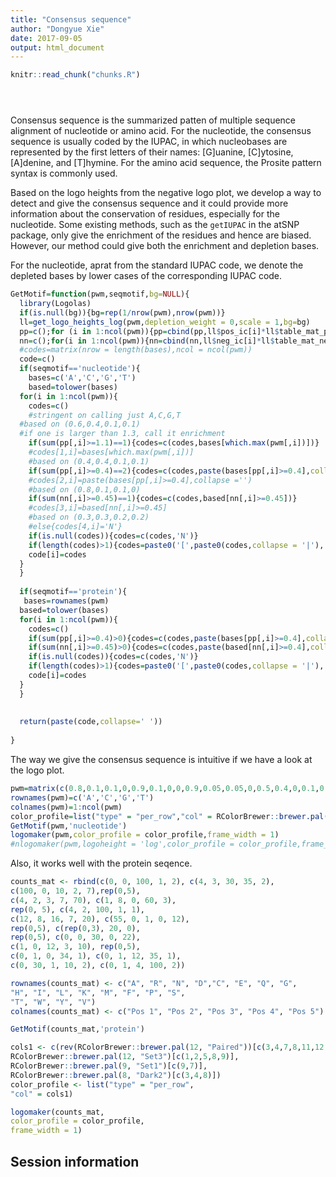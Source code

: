 ```yaml
---
title: "Consensus sequence"
author: "Dongyue Xie"
date: 2017-09-05
output: html_document
---
```


<!-- The file analysis/chunks.R contains chunks that define default settings
shared across the workflowr files. -->
```r
knitr::read_chunk("chunks.R")
```

<!-- Update knitr chunk options -->
```r
```

<!-- Insert the date the file was last updated -->
```r
```

<!-- Insert the code version (Git commit SHA1) if Git repository exists and R
 package git2r is installed -->
```r
```

<!-- Add your analysis here -->

Consensus sequence is the summarized patten of multiple sequence alignment of nucleotide or amino acid. For the nucleotide, the consensus sequence is usually coded by the IUPAC, in which  nucleobases are represented by the first letters of their names: [G]uanine, [C]ytosine, [A]denine, and [T]hymine. For the amino acid sequence, the Prosite pattern syntax is commonly used. 

Based on the logo heights from the negative logo plot, we develop a way to detect and give the consensus sequence and it could provide more information about the conservation of residues, especially for the nucleotide. Some existing methods, such as the `getIUPAC` in the atSNP package, only give the enrichment of the residues and hence are biased. However, our method could give both the enrichment and depletion bases.

For the nucleotide, aprat from the standard IUPAC code, we denote the depleted bases by lower cases of the corresponding IUPAC code.

```r
GetMotif=function(pwm,seqmotif,bg=NULL){
  library(Logolas)
  if(is.null(bg)){bg=rep(1/nrow(pwm),nrow(pwm))}
  ll=get_logo_heights_log(pwm,depletion_weight = 0,scale = 1,bg=bg)
  pp=c();for (i in 1:ncol(pwm)){pp=cbind(pp,ll$pos_ic[i]*ll$table_mat_pos_norm[,i])};
  nn=c();for(i in 1:ncol(pwm)){nn=cbind(nn,ll$neg_ic[i]*ll$table_mat_neg_norm[,i])};
  #codes=matrix(nrow = length(bases),ncol = ncol(pwm))
  code=c()
  if(seqmotif=='nucleotide'){
    bases=c('A','C','G','T')
    based=tolower(bases)
  for(i in 1:ncol(pwm)){
    codes=c()
    #stringent on calling just A,C,G,T
  #based on (0.6,0.4,0.1,0.1)
  #if one is larger than 1.3, call it enrichment
    if(sum(pp[,i]>=1.1)==1){codes=c(codes,bases[which.max(pwm[,i])])}
    #codes[1,i]=bases[which.max(pwm[,i])]
    #based on (0.4,0.4,0.1,0.1)
    if(sum(pp[,i]>=0.4)==2){codes=c(codes,paste(bases[pp[,i]>=0.4],collapse =''))}
    #codes[2,i]=paste(bases[pp[,i]>=0.4],collapse ='')
    #based on (0.8,0.1,0.1,0)
    if(sum(nn[,i]>=0.45)==1){codes=c(codes,based[nn[,i]>=0.45])}
    #codes[3,i]=based[nn[,i]>=0.45]
    #based on (0.3,0.3,0.2,0.2)
    #else{codes[4,i]='N'}
    if(is.null(codes)){codes=c(codes,'N')}
    if(length(codes)>1){codes=paste0('[',paste0(codes,collapse = '|'),']',sep='')}
    code[i]=codes
  }
  }
  
  if(seqmotif=='protein'){
   bases=rownames(pwm)
  based=tolower(bases)
  for(i in 1:ncol(pwm)){
    codes=c()
    if(sum(pp[,i]>=0.4)>0){codes=c(codes,paste(bases[pp[,i]>=0.4],collapse =''))}
    if(sum(nn[,i]>=0.45)>0){codes=c(codes,paste(based[nn[,i]>=0.4],collapse =''))}
    if(is.null(codes)){codes=c(codes,'N')}
    if(length(codes)>1){codes=paste0('[',paste0(codes,collapse = '|'),']',sep='')}
    code[i]=codes
  } 
  }
  
  
  return(paste(code,collapse=' '))
  
}

```

The way we give the consensus sequence is intuitive if we have a look at the logo plot.
```r
pwm=matrix(c(0.8,0.1,0.1,0,0.9,0.1,0,0,0.9,0.05,0.05,0,0.5,0.4,0,0.1,0.6,0.4,0,0,0.4,0.4,0.1,0.1,0.5,0,0.2,0.3,0.35,0.35,0.06,0.24,0.4,0.3,0.2,0.1,0.4,0.2,0.2,0.2,0.28,0.24,0.24,0.24,0.5,0.16,0.17,0.17),nrow = 4,byrow = F)
rownames(pwm)=c('A','C','G','T')
colnames(pwm)=1:ncol(pwm)
color_profile=list("type" = "per_row","col" = RColorBrewer::brewer.pal(4,name ="Spectral"))
GetMotif(pwm,'nucleotide')
logomaker(pwm,color_profile = color_profile,frame_width = 1)
#nlogomaker(pwm,logoheight = 'log',color_profile = color_profile,frame_width = 1,control = list(depletion_weight=0,logscale=1))
```


Also, it works well with the protein seqence.
```r
counts_mat <- rbind(c(0, 0, 100, 1, 2), c(4, 3, 30, 35, 2),
c(100, 0, 10, 2, 7),rep(0,5),
c(4, 2, 3, 7, 70), c(1, 8, 0, 60, 3),
rep(0, 5), c(4, 2, 100, 1, 1),
c(12, 8, 16, 7, 20), c(55, 0, 1, 0, 12),
rep(0,5), c(rep(0,3), 20, 0),
rep(0,5), c(0, 0, 30, 0, 22),
c(1, 0, 12, 3, 10), rep(0,5),
c(0, 1, 0, 34, 1), c(0, 1, 12, 35, 1),
c(0, 30, 1, 10, 2), c(0, 1, 4, 100, 2))

rownames(counts_mat) <- c("A", "R", "N", "D","C", "E", "Q", "G",
"H", "I", "L", "K", "M", "F", "P", "S",
"T", "W", "Y", "V")
colnames(counts_mat) <- c("Pos 1", "Pos 2", "Pos 3", "Pos 4", "Pos 5")

GetMotif(counts_mat,'protein')

cols1 <- c(rev(RColorBrewer::brewer.pal(12, "Paired"))[c(3,4,7,8,11,12,5,6,9,10)],
RColorBrewer::brewer.pal(12, "Set3")[c(1,2,5,8,9)],
RColorBrewer::brewer.pal(9, "Set1")[c(9,7)],
RColorBrewer::brewer.pal(8, "Dark2")[c(3,4,8)])
color_profile <- list("type" = "per_row",
"col" = cols1)

logomaker(counts_mat,
color_profile = color_profile,
frame_width = 1)

```

## Session information

<!-- Insert the session information into the document -->
```r
```
